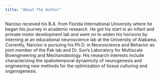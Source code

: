 ```yaml
---
title: "About The Author"
---
```


Narciso received his B.A. from Florida International University where he began his journey in academic research. He got his start in an infant and primate motor development lab and went on to widen his horizons by interning at an educational neuroscience lab at the University of Alabama. Currently, Narciso is pursuing his Ph.D. in Neuroscience and Behavior as joint member of the Pak lab and Dr. Sun’s Laboratory for Multiscale Bioengineering and Mechanobiology. His research interests include characterizing the spatiotemporal dynamicity of neurogenesis and engineering new methods for the optimization of tissue culturing and organogenesis.